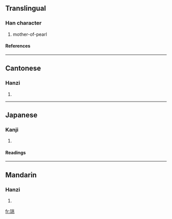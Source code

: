 ==Translingual==
===Han character===
{{Han char|rn=96|rad=玉|as=06|sn=10|four=1211<sub>3</sub>|canj=一土中一人 (MGLMO)}}
# mother-of-pearl
====References====
{{Han ref|kx=0731.120|dkj=20968|dj=1142.230|hdz=21112.030|uh=73E7|ud=29671|bh=D2B0|bd=53936}}

----
==Cantonese==
===Hanzi===
{{yue-hanzi|jyut=|y=yiu4}}
# {{defn|Cantonese}}

----
==Japanese==
===Kanji===
{{ja-kanji|grade=|rs=玉06}}
# {{defn|Japanese}} 
====Readings====
{{ja-readings|on=[[よう]] (yō)|kun=[[たいらぎ]] (tairagi)}}

----
==Mandarin==
===Hanzi===
{{cmn-hanzi|pin=[[yáo]] (yao2)|wg=yao<sup>2</sup>}}
# {{defn|Mandarin}}

[[fr:珧]]